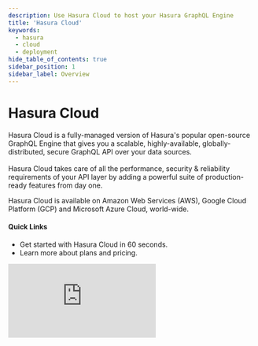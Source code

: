 ```yaml
---
description: Use Hasura Cloud to host your Hasura GraphQL Engine
title: 'Hasura Cloud'
keywords:
  - hasura
  - cloud
  - deployment
hide_table_of_contents: true
sidebar_position: 1
sidebar_label: Overview
---
```



# <Cloud /> Hasura Cloud

<div className="overview-header">
  <div className="overview-text">
    <p>
      Hasura Cloud is a fully-managed version of Hasura's popular open-source GraphQL Engine that gives you a scalable,
      highly-available, globally-distributed, secure GraphQL API over your data sources.
      <br />
      <br />
      Hasura Cloud takes care of all the performance, security & reliability requirements of your API layer by adding a powerful
      suite of production-ready features from day one.
    </p>
    <p>Hasura Cloud is available on Amazon Web Services (AWS), Google Cloud Platform (GCP) and Microsoft Azure Cloud, world-wide.</p>
    <h4>Quick Links</h4>
    <ul>
      <li>
        <VersionedLink to="/getting-started/getting-started-cloud/">
          Get started with Hasura Cloud in 60 seconds.
        </VersionedLink>
      </li>
      <li>
        <VersionedLink to="/hasura-cloud/plans/">Learn more about plans and pricing.</VersionedLink>
      </li>
    </ul>
  </div>
  <iframe
    src="https://www.youtube.com/embed/bZvaHDJf6ZM"
    frameBorder="0"
    allow="accelerometer; autoplay; encrypted-media; gyroscope; picture-in-picture"
    allowFullScreen
  />
</div>

## Using Hasura Cloud

<div className="overview-gallery">
  <VersionedLink to="/hasura-cloud/one-click-deploy/index/">
    <div className="card">
      <h3>One Click Deployments</h3>
      <p>
        With One Click Deployments, you can instantly deploy a templated, functioning GraphQL API on Hasura Cloud -
        complete with a database - in a single click.
      </p>
    </div>
  </VersionedLink>
  <VersionedLink to="/hasura-cloud/ci-cd/github-integration/">
    <div className="card">
      <h3>GitHub Integration</h3>
      <p>
        Hasura Cloud integrates with GitHub to provide a seamless workflow for deploying your GraphQL API. You can
        configure Hasura Cloud to automatically deploy your GraphQL API on every push to a GitHub branch.
      </p>
    </div>
  </VersionedLink>
  <a href="https://hasura.io/hub">
    <div className="card">
      <h3>Hasura Hub</h3>
      <p>
        Hasura Hub is a collection of pre-built templates for Hasura Cloud. You can use these templates to quickly
        deploy a GraphQL API for your use case.
      </p>
    </div>
  </a>
</div>

<div>
  <h2>Features</h2>
  <p>
    Below, you can find a list of features that are available on Hasura Cloud's different plans. For more details on the
    entitlements under each plan, check out our <VersionedLink to="/hasura-cloud/plans">pricing page</VersionedLink>.
  </p>
  <h3 id="cloud-free">Cloud Free</h3>
  <ul>
    <li>
      <VersionedLink to="/schema/overview/">Instant GraphQL APIs for CRUD operations</VersionedLink>
    </li>
    <li>
      <VersionedLink to="/databases/overview/">Connected databases per project (up to 2)</VersionedLink>
    </li>
    <li>
      <VersionedLink to="/hasura-cloud/projects/index/">Projects per account (up to 3)</VersionedLink>
    </li>
    <li>
      <VersionedLink to="/hasura-cloud/plans/">Data passthrough (up to 100 MB / month)</VersionedLink>
    </li>
    <li>
      <VersionedLink to="/hasura-cloud/plans/">
        API request count (including websockets) (up to 3 million / month)
      </VersionedLink>
    </li>
    <li>
      <VersionedLink to="/hasura-cloud/plans/">API request duration (up to 60 seconds)</VersionedLink>
    </li>
    <li>
      <VersionedLink to="/observability/cloud-monitoring/websockets/">Concurrent websocket connections (up to 10)</VersionedLink>
    </li>
    <li>
      <VersionedLink to="/api-reference/restified/">RESTified endpoints</VersionedLink>
    </li>
    <li>
      <VersionedLink to="/subscriptions/overview/">GraphQL subscriptions</VersionedLink>
    </li>
    <li>
      <VersionedLink to="/remote-schemas/overview/">Remote Schemas</VersionedLink>
    </li>
    <li>
      <VersionedLink to="/data-federation/data-federation-types/">Remote joins</VersionedLink>
    </li>
    <li>
      <VersionedLink to="/actions/overview/">Actions</VersionedLink>
    </li>
    <li>
      <VersionedLink to="/event-triggers/overview/">Event Triggers and Scheduled Triggers</VersionedLink>
    </li>
    <li>
      <VersionedLink to="/hasura-cloud/graphql-api-explorer/index/">GraphiQL query and mutation designer</VersionedLink>
    </li>
    <li>
      <VersionedLink to="/hasura-cli/overview/">CLI</VersionedLink>
    </li>
    <li>
      <VersionedLink to="/api-reference/metadata-api/index/">Metadata APIs</VersionedLink>
    </li>
    <li>
      <VersionedLink to="/migrations-metadata-seeds/overview/">Schema Migrations</VersionedLink>
    </li>
    <li>
      <VersionedLink to="/data-federation/apollo-federation/">Apollo Federation v1 support</VersionedLink>
    </li>
    <li>
      <VersionedLink to="/actions/open-api/">Import Action from OpenAPI Specification (OAS)</VersionedLink>
    </li>
    <li>
      <VersionedLink to="/auth/authorization/index/">Role-based authorization</VersionedLink>
    </li>
    <li>
      <VersionedLink to="/hasura-cloud/projects/index/">Collaborator management</VersionedLink>
    </li>
    <li>
      <VersionedLink to="/hasura-cloud/regions/">Cloud providers: AWS, Google Cloud</VersionedLink>
    </li>
    <li>
      <VersionedLink to="/hasura-cloud/ci-cd/github-integration/">GitHub integration</VersionedLink>
    </li>
    <li>
      <VersionedLink to="/hasura-cloud/ci-cd/preview-apps/">Preview apps</VersionedLink>
    </li>
    <li>
      <a href="https://hasura.io/help/">Community support</a>
    </li>
    <li>
      <li>
        <a href="https://hasura.io/help/">Email/ticketed support</a>
      </li>
    </li>
  </ul>
  <h3 id="cloud-professional">Cloud Professional</h3>
  <ul>
    <li>
      <b>Everything in Cloud Free, plus:</b>
    </li>
    <li>
      <VersionedLink to="/databases/overview/">Connected databases per project (no limit)</VersionedLink>
    </li>
    <li>
      <VersionedLink to="/hasura-cloud/projects/index/">Projects per account (no limit)</VersionedLink>
    </li>
    <li>
      <VersionedLink to="/hasura-cloud/plans/">Data passthrough (Unlimited at $0.13/GB)</VersionedLink>
    </li>
    <li>
      <VersionedLink to="/hasura-cloud/plans/">
        API request count (including websockets) (up to 6 million / month)
      </VersionedLink>
    </li>
    <li>
      <VersionedLink to="/hasura-cloud/plans/">API request duration (up to 120 seconds)</VersionedLink>
    </li>
    <li>
      <VersionedLink to="/observability/cloud-monitoring/websockets/">Concurrent websocket connections (up to 100)</VersionedLink>
    </li>
    <li>
      <VersionedLink to="/caching/overview/">Query caching (up to 100 MB)</VersionedLink>
    </li>
    <li>
      <VersionedLink to="/databases/database-config/read-replicas/">Read replicas (max of 3)</VersionedLink>
    </li>
    <li>
      <VersionedLink to="/databases/database-config/dynamic-db-connection/">
        Dynamic database connection routing (max of 1)
      </VersionedLink>
    </li>
    <li>
      <VersionedLink to="/security/allow-list/">GraphQL operations allow list</VersionedLink>
    </li>
    <li>
      <VersionedLink to="/deployment/tls-allow-list/">TLS allow list</VersionedLink>
    </li>
    <li>
      <VersionedLink to="/security/api-limits/#depth-limits">Role-based API depth limit</VersionedLink>
    </li>
    <li>
      <VersionedLink to="/security/api-limits/#node-limits">Role-based API node limit</VersionedLink>
    </li>
    <li>
      <VersionedLink to="/security/api-limits/#rate-limits">Role-based API rate limit</VersionedLink>
    </li>
    <li>
      <VersionedLink to="/security/api-limits/#time-limits">Role-based API timeout</VersionedLink>
    </li>
    <li>
      <VersionedLink to="/security/disable-graphql-introspection/">Disable GraphQL introspection</VersionedLink>
    </li>
    <li>
      <VersionedLink to="/auth/authentication/multiple-jwt-secrets/">Multiple JWT secrets</VersionedLink>
    </li>
    <li>
      <VersionedLink to="/auth/authentication/multiple-admin-secrets/">Multiple admin keys</VersionedLink>
    </li>
    <li>
      <VersionedLink to="/observability/overview/">Metrics, logs, and traces</VersionedLink>
    </li>
    <li>
      <VersionedLink to="/observability/cloud/index/">Observability integration</VersionedLink>
    </li>
    <li>
      <VersionedLink to="/api-reference/metadata-api/observability/#logs-and-metrics-configuration">
        Metrics API access
      </VersionedLink>
    </li>
    <li>
      <VersionedLink to="/hasura-cloud/projects/domains/#adding-a-custom-domain">
        Custom domain (DNS CNAME)
      </VersionedLink>
    </li>
    <li>
      <VersionedLink to="/databases/database-config/cloud-connection-pooling/">
        Elastic connection pooling
      </VersionedLink>
    </li>
    <li>
      <VersionedLink to="/policies/sla/">Uptime SLA</VersionedLink>
    </li>
    <li>
      <a href="https://cloud.hasura.io/support/create-ticket">Expert Hasura technical support</a>
    </li>
  </ul>
  <h3 id="cloud-enterprise">Cloud Enterprise</h3>
  <ul>
    <li>
      <b>Everything in Cloud Free and Cloud Professional, plus:</b>
    </li>
    <li>
      <VersionedLink to="/databases/overview/">Connected databases per project (no limit)</VersionedLink>
    </li>
    <li>
      <VersionedLink to="/hasura-cloud/projects/index/">Projects per account (no limit)</VersionedLink>
    </li>
    <li>
      <VersionedLink to="/hasura-cloud/plans/">Data passthrough (Unlimited at $0.13/GB)</VersionedLink>
    </li>
    <li>
      <VersionedLink to="/hasura-cloud/plans/">API request count (including websockets) (no limit)</VersionedLink>
    </li>
    <li>
      <VersionedLink to="/hasura-cloud/plans/">API request duration (no limit)</VersionedLink>
    </li>
    <li>
      <VersionedLink to="/observability/cloud-monitoring/websockets/">Concurrent websocket connections (no limit)</VersionedLink>
    </li>
    <li>
      <VersionedLink to="/caching/overview/">Query caching (no limit)</VersionedLink>
    </li>
    <li>
      <VersionedLink to="/databases/database-config/read-replicas/">Read replicas (no limit)</VersionedLink>
    </li>
    <li>
      <VersionedLink to="/databases/database-config/dynamic-db-connection/">
        Dynamic database connection routing (no limit)
      </VersionedLink>
    </li>
    <li>
      <VersionedLink to="/event-triggers/clean-up/auto-cleanup/">Auto cleanup of Event Triggers</VersionedLink>
    </li>
    <li>
      <VersionedLink to="/hasura-cloud/sso/">SSO (SAML)</VersionedLink>
    </li>
    <li>
      <VersionedLink to="/hasura-cloud/high-availability/">Failover for high availability</VersionedLink>
    </li>
    <li>
      <VersionedLink to="/hasura-cloud/dedicated-vpc/#vpc-peering">VPC peering</VersionedLink>
    </li>
    {/* <li>
      <VersionedLink to="/schema/overview/">Data Processing Agreement (GDPR)</VersionedLink>
    </li>
    <li>
      <VersionedLink to="/schema/overview/">Business Associate Agreement (BAA)</VersionedLink>
    </li>
    <li>
      <VersionedLink to="/schema/overview/">HIPAA compliance</VersionedLink>
    </li> */}
    <li>
      <VersionedLink to="/policies/sla/">Priority response SLAs</VersionedLink>
    </li>
    {/* <li>
      <VersionedLink to="/schema/overview/">Onboarding program</VersionedLink>
    </li>
    <li>
      <VersionedLink to="/schema/overview/">Named customer success manager</VersionedLink>
    </li> */}
  </ul>
</div>
